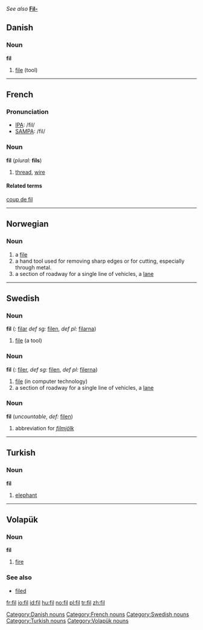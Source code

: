''See also'' '''[[Fil-]]'''

==Danish==
===Noun===
'''fil'''

# [[file]] (tool)

[[Category:Danish nouns]]

----

==French==

===Pronunciation===
*[[w:IPA|IPA]]: /fil/
*[[w:SAMPA|SAMPA]]: /fil/

===Noun===
'''fil''' {{m}} (''plural:'' '''fils''')
# [[thread]], [[wire]]
====Related terms====
[[coup de fil]]

----

==Norwegian==
===Noun===
{{no-noun-c|fil}}
#a [[file]]
#a hand tool used for removing sharp edges or for cutting, especially through metal.
#a section of roadway for a single line of vehicles, a [[lane]]

----

==Swedish==
===Noun===
'''fil''' ({{p}}: [[filar]] ''def sg:'' [[filen]], ''def pl:'' [[filarna]])

# [[file ]] (a tool)

===Noun===
'''fil''' ({{p}}: [[filer]], ''def sg:'' [[filen]], ''def pl:'' [[filerna]])

# [[file]] (in computer technology)
# a section of roadway for a single line of vehicles, a [[lane]]

===Noun===
'''fil''' (''uncountable'', ''def:'' [[filen]])

# abbreviation for ''[[filmjölk]]''

----

==Turkish==
===Noun===
'''fil'''
# [[elephant]]

----

==Volapük==
{{vo-noun|fil}}
===Noun===
'''fil'''

# [[fire]]

===See also===
*[[filed]]

[[Category:French nouns]]
[[Category:Swedish nouns]]
[[Category:Turkish nouns]]
[[Category:Volapük nouns]]

[[fr:fil]]
[[io:fil]]
[[id:fil]]
[[hu:fil]]
[[no:fil]]
[[pl:fil]]
[[tr:fil]]
[[zh:fil]]